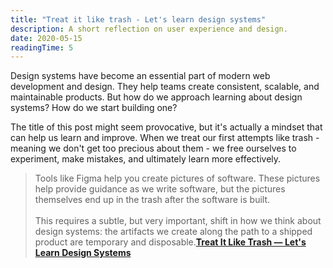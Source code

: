```yaml
---
title: "Treat it like trash - Let's learn design systems"
description: A short reflection on user experience and design.
date: 2020-05-15
readingTime: 5
---
```


Design systems have become an essential part of modern web development and design. They help teams create consistent, scalable, and maintainable products. But how do we approach learning about design systems? How do we start building one?

The title of this post might seem provocative, but it's actually a mindset that can help us learn and improve. When we treat our first attempts like trash - meaning we don't get too precious about them - we free ourselves to experiment, make mistakes, and ultimately learn more effectively.

>Tools like Figma help you create pictures of software. These pictures help provide guidance as we write software, but the pictures themselves end up in the trash after the software is built.
<br /><br />
This requires a subtle, but very important, shift in how we think about design systems: the artifacts we create along the path to a shipped product are temporary and disposable.**[Treat It Like Trash — Let's Learn Design Systems](https://www.netlify.com/blog/2020/05/12/treat-it-like-trash-lets-learn-design-systems-part-2/)**